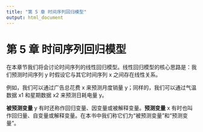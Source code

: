 ```yaml
---
title: "第 5 章 时间序列回归模型"
output: html_document
---
```


# 第 5 章 时间序列回归模型[](https://otexts.com/fppcn/regression-cn.html#regression-cn)

在本章节我们将会讨论时间序列的线性回归模型。线性回归模型的核心思路是：我们预测时间序列 y 时假设它与其它时间序列 x 之间存在线性关系。

例如，我们可以通过广告总花费 x 来预测月度销量 y；同样的，我们可以通过气温数据 x1 和星期数据 x2 来预测日耗电量 y。

**被预测变量** y 有时还称作回归变量、因变量或被解释变量。**预测变量** x 有时也叫作回归量、自变量或解释变量。在本书中我们称它们为“被预测变量”和“预测变量”。